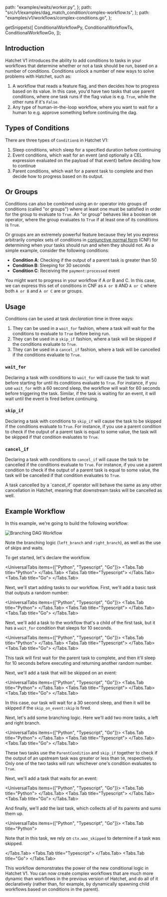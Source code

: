 
  path: "examples/waits/worker.py",
};
  path: "src/v1/examples/dag_match_condition/complex-workflow.ts",
};
  path: "examples/v1/workflows/complex-conditions.go",
};

  getSnippets([
    ConditionalWorkflowPy,
    ConditionalWorkflowTs,
    ConditionalWorkflowGo,
  ]);

## Introduction

Hatchet V1 introduces the ability to add conditions to tasks in your workflows that determine whether or not a task should be run, based on a number of conditions. Conditions unlock a number of new ways to solve problems with Hatchet, such as:

1. A workflow that reads a feature flag, and then decides how to progress based on its value. In this case, you'd have two tasks that use parent conditions, where one task runs if the flag value is e.g. `True`, while the other runs if it's `False`.
2. Any type of human-in-the-loop workflow, where you want to wait for a human to e.g. approve something before continuing the dag.

## Types of Conditions

There are three types of `Condition`s in Hatchet V1:

1. Sleep conditions, which sleep for a specified duration before continuing
2. Event conditions, which wait for an event (and optionally a CEL expression evaluated on the payload of that event) before deciding how to continue
3. Parent conditions, which wait for a parent task to complete and then decide how to progress based on its output.

## Or Groups

Conditions can also be combined using an `Or` operator into groups of conditions (called "or groups") where at least one must be satisfied in order for the group to evaluate to `True`. An "or group" behaves like a boolean `OR` operator, where the group evaluates to `True` if at least one of its conditions is `True`.

Or groups are an extremely powerful feature because they let you express arbitrarily complex sets of conditions in [conjunctive normal form](https://en.wikipedia.org/wiki/Conjunctive_normal_form) (CNF) for determining when your tasks should run and when they should not. As a simple example, consider the following conditions:

- **Condition A**: Checking if the output of a parent task is greater than 50
- **Condition B**: Sleeping for 30 seconds
- **Condition C**: Receiving the `payment:processed` event

You might want to progress in your workflow if A _or_ B and C. In this case, we can express this set of conditions in CNF as `A or B` AND `A or C` where both `A or B` and `A or C` are or groups.

## Usage

Conditions can be used at task _declaration_ time in three ways:

1. They can be used in a `wait_for` fashion, where a task will wait for the conditions to evaluate to `True` before being run.
2. They can be used in a `skip_if` fashion, where a task will be skipped if the conditions evaluate to `True`.
3. They can be used in a `cancel_if` fashion, where a task will be cancelled if the conditions evaluate to `True`.

### `wait_for`

Declaring a task with conditions to `wait_for` will cause the task to wait before starting for until its conditions evaluate to `True`. For instance, if you use `wait_for` with a 60 second sleep, the workflow will wait for 60 seconds before triggering the task. Similar, if the task is waiting for an event, it will wait until the event is fired before continuing.

### `skip_if`

Declaring a task with conditions to `skip_if` will cause the task to be skipped if the conditions evaluate to `True`. For instance, if you use a parent condition to check if the output of a parent task is equal to some value, the task will be skipped if that condition evaluates to `True`.

### `cancel_if`

Declaring a task with conditions to `cancel_if` will cause the task to be cancelled if the conditions evaluate to `True`. For instance, if you use a parent condition to check if the output of a parent task is equal to some value, the task will be cancelled if that condition evaluates to `True`.

<Callout type="warning">
  A task cancelled by a `cancel_if` operator will behave the same as any other
  cancellation in Hatchet, meaning that downstream tasks will be cancelled as
  well.
</Callout>

## Example Workflow

In this example, we're going to build the following workflow:

![Branching DAG Workflow](/branching-dag.png)

Note the branching logic (`left_branch` and `right_branch`), as well as the use of skips and waits.

To get started, let's declare the workflow.

<UniversalTabs items={["Python", "Typescript", "Go"]}>
  <Tabs.Tab title="Python">
    <GithubSnippet src={ConditionalWorkflowPy} target="Create a workflow" />
  </Tabs.Tab>
  <Tabs.Tab title="Typescript">
    <GithubSnippet src={ConditionalWorkflowTs} target="Create a workflow" />
  </Tabs.Tab>
  <Tabs.Tab title="Go">
    <GithubSnippet src={ConditionalWorkflowGo} target="Create a workflow" />
  </Tabs.Tab>
</UniversalTabs>

Next, we'll start adding tasks to our workflow. First, we'll add a basic task that outputs a random number:

<UniversalTabs items={["Python", "Typescript", "Go"]}>
  <Tabs.Tab title="Python">
    <GithubSnippet src={ConditionalWorkflowPy} target="Add base task" />
  </Tabs.Tab>
  <Tabs.Tab title="Typescript">
    <GithubSnippet src={ConditionalWorkflowTs} target="Add base task" />
  </Tabs.Tab>
  <Tabs.Tab title="Go">
    <GithubSnippet src={ConditionalWorkflowGo} target="Add base task" />
  </Tabs.Tab>
</UniversalTabs>

Next, we'll add a task to the workflow that's a child of the first task, but it has a `wait_for` condition that sleeps for 10 seconds.

<UniversalTabs items={["Python", "Typescript", "Go"]}>
  <Tabs.Tab title="Python">
    <GithubSnippet src={ConditionalWorkflowPy} target="Add wait for sleep" />
  </Tabs.Tab>
  <Tabs.Tab title="Typescript">
    <GithubSnippet src={ConditionalWorkflowTs} target="Add wait for sleep" />
  </Tabs.Tab>
  <Tabs.Tab title="Go">
    <GithubSnippet src={ConditionalWorkflowGo} target="Add wait for sleep" />
  </Tabs.Tab>
</UniversalTabs>

This task will first wait for the parent task to complete, and then it'll sleep for 10 seconds before executing and returning another random number.

Next, we'll add a task that will be skipped on an event:

<UniversalTabs items={["Python", "Typescript", "Go"]}>
  <Tabs.Tab title="Python">
    <GithubSnippet src={ConditionalWorkflowPy} target="Add skip on event" />
  </Tabs.Tab>
  <Tabs.Tab title="Typescript">
    <GithubSnippet src={ConditionalWorkflowTs} target="Add skip on event" />
  </Tabs.Tab>
  <Tabs.Tab title="Go">
    <GithubSnippet src={ConditionalWorkflowGo} target="Add skip on event" />
  </Tabs.Tab>
</UniversalTabs>

In this case, our task will wait for a 30 second sleep, and then it will be skipped if the `skip_on_event:skip` is fired.

Next, let's add some branching logic. Here we'll add two more tasks, a left and right branch.

<UniversalTabs items={["Python", "Typescript", "Go"]}>
  <Tabs.Tab title="Python">
    <GithubSnippet src={ConditionalWorkflowPy} target="Add branching" />
  </Tabs.Tab>
  <Tabs.Tab title="Typescript">
    <GithubSnippet src={ConditionalWorkflowTs} target="Add branching" />
  </Tabs.Tab>
  <Tabs.Tab title="Go">
    <GithubSnippet src={ConditionalWorkflowGo} target="Add branching" />
  </Tabs.Tab>
</UniversalTabs>

These two tasks use the `ParentCondition` and `skip_if` together to check if the output of an upstream task was greater or less than `50`, respectively. Only one of the two tasks will run: whichever one's condition evaluates to `True`.

Next, we'll add a task that waits for an event:

<UniversalTabs items={["Python", "Typescript", "Go"]}>
  <Tabs.Tab title="Python">
    <GithubSnippet src={ConditionalWorkflowPy} target="Add wait for event" />
  </Tabs.Tab>
  <Tabs.Tab title="Typescript">
    <GithubSnippet src={ConditionalWorkflowTs} target="Add wait for event" />
  </Tabs.Tab>
  <Tabs.Tab title="Go">
    <GithubSnippet src={ConditionalWorkflowGo} target="Add wait for event" />
  </Tabs.Tab>
</UniversalTabs>

And finally, we'll add the last task, which collects all of its parents and sums them up.

<UniversalTabs items={["Python", "Typescript", "Go"]}>
  <Tabs.Tab title="Python">
<GithubSnippet src={ConditionalWorkflowPy} target="Add sum" />

Note that in this task, we rely on `ctx.was_skipped` to determine if a task was skipped.

  </Tabs.Tab>
  <Tabs.Tab title="Typescript">
<GithubSnippet src={ConditionalWorkflowTs} target="Add sum" />
  </Tabs.Tab>
    <Tabs.Tab title="Go">
    <GithubSnippet src={ConditionalWorkflowGo} target="Add sum" />
  </Tabs.Tab>

</UniversalTabs>

This workflow demonstrates the power of the new conditional logic in Hatchet V1. You can now create complex workflows that are much more dynamic than workflows in the previous version of Hatchet, and do all of it declaratively (rather than, for example, by dynamically spawning child workflows based on conditions in the parent).
